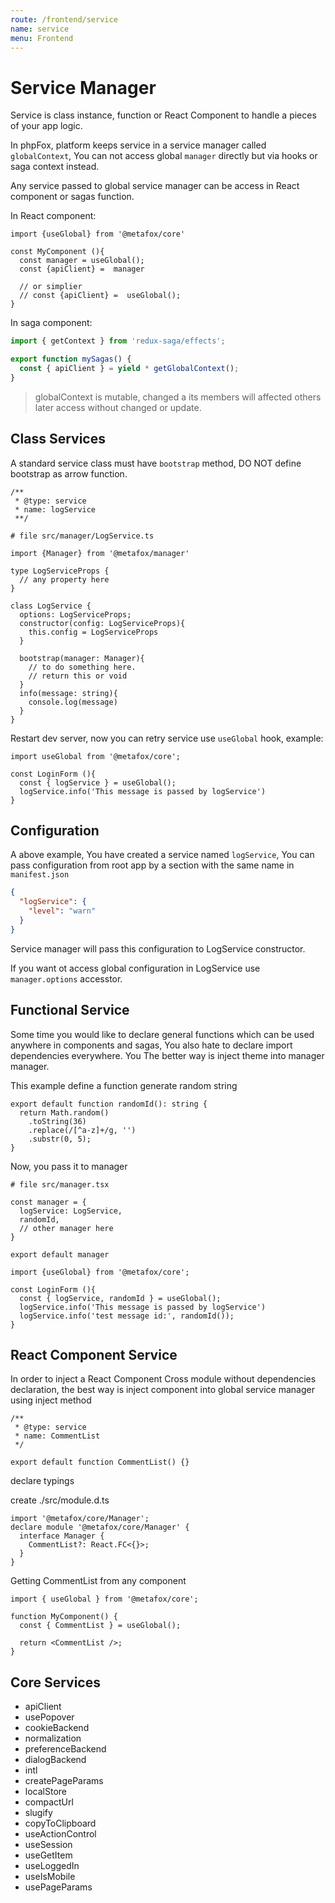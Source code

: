 ```yaml
---
route: /frontend/service
name: service
menu: Frontend
---
```


# Service Manager

Service is class instance, function or React Component to handle a pieces of your app logic.

In phpFox, platform keeps service in a service manager called `globalContext`, You can not access global `manager` directly but via hooks or saga context instead.

Any service passed to global service manager can be access in React component or sagas function.

In React component:

```tsx
import {useGlobal} from '@metafox/core'

const MyComponent (){
  const manager = useGlobal();
  const {apiClient} =  manager

  // or simplier
  // const {apiClient} =  useGlobal();
}
```

In saga component:

```ts
import { getContext } from 'redux-saga/effects';

export function mySagas() {
  const { apiClient } = yield * getGlobalContext();
}
```

> globalContext is mutable, changed a its members will affected others later access without changed or update.

## Class Services

A standard service class must have `bootstrap` method, DO NOT define bootstrap as arrow function.

```tsx
/**
 * @type: service
 * name: logService
 **/

# file src/manager/LogService.ts

import {Manager} from '@metafox/manager'

type LogServiceProps {
  // any property here
}

class LogService {
  options: LogServiceProps;
  constructor(config: LogServiceProps){
    this.config = LogServiceProps
  }

  bootstrap(manager: Manager){
    // to do something here.
    // return this or void
  }
  info(message: string){
    console.log(message)
  }
}
```

Restart dev server, now you can retry service use `useGlobal` hook, example:

```tsx
import useGlobal from '@metafox/core';

const LoginForm (){
  const { logService } = useGlobal();
  logService.info('This message is passed by logService')
}
```

## Configuration

A above example, You have created a service named `logService`, You can pass configuration from root app by a section with the same name in `manifest.json`

```json
{
  "logService": {
    "level": "warn"
  }
}
```

Service manager will pass this configuration to LogService constructor.

If you want ot access global configuration in LogService use `manager.options` accesstor.

## Functional Service

Some time you would like to declare general functions which can be used anywhere in components and sagas, You also hate to declare import dependencies everywhere. You
The better way is inject theme into manager manager.

This example define a function generate random string

```tsx
export default function randomId(): string {
  return Math.random()
    .toString(36)
    .replace(/[^a-z]+/g, '')
    .substr(0, 5);
}
```

Now, you pass it to manager

```tsx
# file src/manager.tsx

const manager = {
  logService: LogService,
  randomId,
  // other manager here
}

export default manager
```

```tsx
import {useGlobal} from '@metafox/core';

const LoginForm (){
  const { logService, randomId } = useGlobal();
  logService.info('This message is passed by logService')
  logService.info('test message id:', randomId());
}
```

## React Component Service

In order to inject a React Component Cross module without dependencies declaration, the best way
is inject component into global service manager using inject method

```tsx
/**
 * @type: service
 * name: CommentList
 */

export default function CommentList() {}
```

declare typings

create ./src/module.d.ts

```tsx
import '@metafox/core/Manager';
declare module '@metafox/core/Manager' {
  interface Manager {
    CommentList?: React.FC<{}>;
  }
}
```

Getting CommentList from any component

```tsx
import { useGlobal } from '@metafox/core';

function MyComponent() {
  const { CommentList } = useGlobal();

  return <CommentList />;
}
```

## Core Services

- apiClient
- usePopover
- cookieBackend
- normalization
- preferenceBackend
- dialogBackend
- intl
- createPageParams
- localStore
- compactUrl
- slugify
- copyToClipboard
- useActionControl
- useSession
- useGetItem
- useLoggedIn
- useIsMobile
- usePageParams
